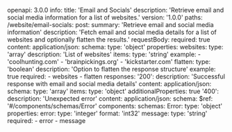 openapi: 3.0.0
info:
  title: 'Email and Socials'
  description: 'Retrieve email and social media information for a list of websites.'
  version: '1.0.0'
paths:
  /website/email-socials:
    post:
      summary: 'Retrieve email and social media information'
      description: 'Fetch email and social media details for a list of websites and optionally flatten the results.'
      requestBody:
        required: true
        content:
          application/json:
            schema:
              type: 'object'
              properties:
                websites:
                  type: 'array'
                  description: 'List of websites'
                  items:
                    type: 'string'
                  example:
                    - 'coolhunting.com'
                    - 'brainpickings.org'
                    - 'kickstarter.com'
                flatten:
                  type: 'boolean'
                  description: 'Option to flatten the response structure'
                  example: true
              required:
                - websites
                - flatten
      responses:
        '200':
          description: 'Successful response with email and social media details'
          content:
            application/json:
              schema:
                type: 'array'
                items:
                  type: 'object'
                  additionalProperties: true
        '400':
          description: 'Unexpected error'
          content:
            application/json:
              schema:
                $ref: '#/components/schemas/Error'
components:
  schemas:
    Error:
      type: 'object'
      properties:
        error:
          type: 'integer'
          format: 'int32'
        message:
          type: 'string'
      required:
        - error
        - message
